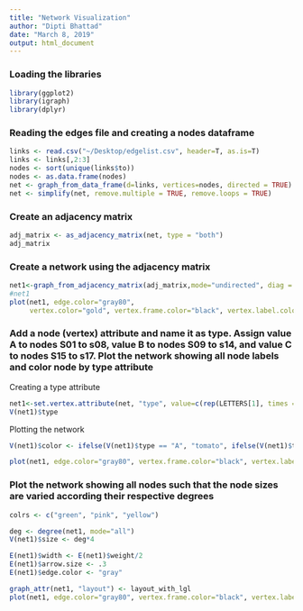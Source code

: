 ---
title: "Network Visualization"
author: "Dipti Bhattad"
date: "March 8, 2019"
output: html_document
---

### Loading the libraries
```{r}
library(ggplot2)
library(igraph)
library(dplyr)
```

### Reading the edges file and creating a nodes dataframe
```{r}
links <- read.csv("~/Desktop/edgelist.csv", header=T, as.is=T)
links <- links[,2:3]
nodes <- sort(unique(links$to))
nodes <- as.data.frame(nodes)
net <- graph_from_data_frame(d=links, vertices=nodes, directed = TRUE)
net <- simplify(net, remove.multiple = TRUE, remove.loops = TRUE)
```


### Create an adjacency matrix
```{r}
adj_matrix <- as_adjacency_matrix(net, type = "both")
adj_matrix
```


### Create a network using the adjacency matrix
```{r}
net1<-graph_from_adjacency_matrix(adj_matrix,mode="undirected", diag = F)
#net1
plot(net1, edge.color="gray80",
     vertex.color="gold", vertex.frame.color="black", vertex.label.color="black", vertex.size = 25)
```


### Add a node (vertex) attribute and name it as type. Assign value A to nodes S01 to s08, value B to nodes S09 to s14, and value C to nodes S15 to s17. Plot the network showing all node labels and color node by type attribute

Creating a type attribute
```{r}
net1<-set.vertex.attribute(net, "type", value=c(rep(LETTERS[1], times = 8),rep(LETTERS[2], times = 6), rep(LETTERS[3], times = 3)))
V(net1)$type
```

Plotting the network
```{r}
V(net1)$color <- ifelse(V(net1)$type == "A", "tomato", ifelse(V(net1)$type=="B", "Green", "Gold"))

plot(net1, edge.color="gray80", vertex.frame.color="black", vertex.label.color="black", vertex.size = 25,vertex.color= V(net1)$color)
```


### Plot the network showing all nodes such that the node sizes are varied according their respective degrees

```{r}
colrs <- c("green", "pink", "yellow")

deg <- degree(net1, mode="all")
V(net1)$size <- deg*4

E(net1)$width <- E(net1)$weight/2
E(net1)$arrow.size <- .3
E(net1)$edge.color <- "gray"

graph_attr(net1, "layout") <- layout_with_lgl
plot(net1, edge.color="gray80", vertex.frame.color="black", vertex.label.color="black",vertex.color= colrs) 
```

